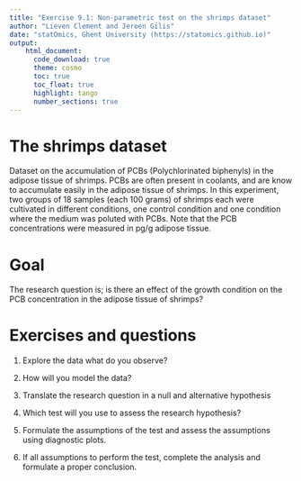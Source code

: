```yaml
---
title: "Exercise 9.1: Non-parametric test on the shrimps dataset"   
author: "Lieven Clement and Jeroen Gilis"
date: "statOmics, Ghent University (https://statomics.github.io)"  
output:
    html_document:
      code_download: true    
      theme: cosmo
      toc: true
      toc_float: true
      highlight: tango
      number_sections: true
---
```


# The shrimps dataset

Dataset on the accumulation of PCBs (Polychlorinated biphenyls)
in the adipose tissue of shrimps. PCBs are often present in coolants, and are 
know to accumulate easily in the adipose tissue of shrimps. In this experiment, 
two groups of 18 samples (each 100 grams) of shrimps each were cultivated 
in different conditions, one control condition and one condition 
where the medium was poluted with PCBs. Note that the PCB concentrations were 
measured in pg/g adipose tissue.

# Goal

The research question is; is there an effect of the 
growth condition on the PCB concentration in the adipose 
tissue of shrimps?

# Exercises and questions

1. Explore the data what do you observe?

2. How will you model the data? 

3. Translate the research question in a null and alternative hypothesis

4. Which test will you use to assess the research hypothesis? 

5. Formulate the assumptions of the test and assess the assumptions using 
diagnostic plots. 

6. If all assumptions to perform the test, complete the analysis and formulate 
a proper conclusion.


